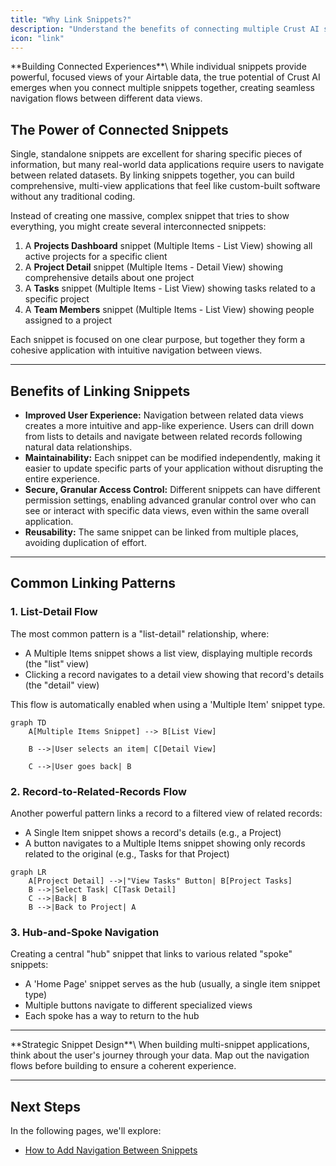 ```yaml
---
title: "Why Link Snippets?"
description: "Understand the benefits of connecting multiple Crust AI snippets to create seamless, multi-view data applications."
icon: "link"
---
```


<Tip>
  **Building Connected Experiences**\
  While individual snippets provide powerful, focused views of your Airtable data, the true potential of Crust AI emerges when you connect multiple snippets together, creating seamless navigation flows between different data views.
</Tip>

## The Power of Connected Snippets

Single, standalone snippets are excellent for sharing specific pieces of information, but many real-world data applications require users to navigate between related datasets. By linking snippets together, you can build comprehensive, multi-view applications that feel like custom-built software without any traditional coding.

<Accordion title="Example: Client Portal Application">
  Instead of creating one massive, complex snippet that tries to show everything, you might create several interconnected snippets:

  1. A **Projects Dashboard** snippet (Multiple Items - List View) showing all active projects for a specific client
  2. A **Project Detail** snippet (Multiple Items - Detail View) showing comprehensive details about one project
  3. A **Tasks** snippet (Multiple Items - List View) showing tasks related to a specific project
  4. A **Team Members** snippet (Multiple Items - List View) showing people assigned to a project

  Each snippet is focused on one clear purpose, but together they form a cohesive application with intuitive navigation between views.
</Accordion>

---

## Benefits of Linking Snippets

- **Improved User Experience:** Navigation between related data views creates a more intuitive and app-like experience. Users can drill down from lists to details and navigate between related records following natural data relationships.
- **Maintainability:** Each snippet can be modified independently, making it easier to update specific parts of your application without disrupting the entire experience.
- **Secure, Granular Access Control:** Different snippets can have different permission settings, enabling advanced granular control over who can see or interact with specific data views, even within the same overall application.
- **Reusability:** The same snippet can be linked from multiple places, avoiding duplication of effort.

---

## Common Linking Patterns

### 1. List-Detail Flow

The most common pattern is a "list-detail" relationship, where:

- A Multiple Items snippet shows a list view, displaying multiple records (the "list" view)
- Clicking a record navigates to a detail view showing that record's details (the "detail" view)

This flow is automatically enabled when using a 'Multiple Item' snippet type.

```mermaid
graph TD
    A[Multiple Items Snippet] --> B[List View]

    B -->|User selects an item| C[Detail View]

    C -->|User goes back| B
```

### 2. Record-to-Related-Records Flow

Another powerful pattern links a record to a filtered view of related records:

- A Single Item snippet shows a record's details (e.g., a Project)
- A button navigates to a Multiple Items snippet showing only records related to the original (e.g., Tasks for that Project)

```mermaid
graph LR
    A[Project Detail] -->|"View Tasks" Button| B[Project Tasks]
    B -->|Select Task| C[Task Detail]
    C -->|Back| B
    B -->|Back to Project| A
```

### 3. Hub-and-Spoke Navigation

Creating a central "hub" snippet that links to various related "spoke" snippets:

- A 'Home Page' snippet serves as the hub (usually, a single item snippet type)
- Multiple buttons navigate to different specialized views
- Each spoke has a way to return to the hub

---

<Tip>
  **Strategic Snippet Design**\
  When building multi-snippet applications, think about the user's journey through your data. Map out the navigation flows before building to ensure a coherent experience.
</Tip>

---

## Next Steps

In the following pages, we'll explore:

- [How to Add Navigation Between Snippets](/chapters/navigating-between-snippets-for-building-robust-apps/how-to-add-navigation-to-snippets)